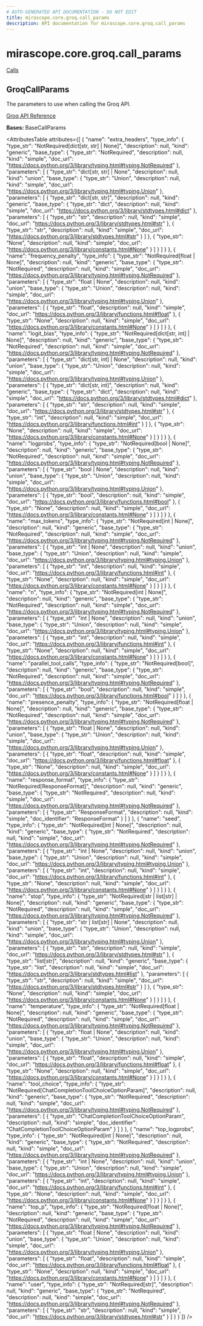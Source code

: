 ```yaml
---
# AUTO-GENERATED API DOCUMENTATION - DO NOT EDIT
title: mirascope.core.groq.call_params
description: API documentation for mirascope.core.groq.call_params
---
```


# mirascope.core.groq.call_params

<Info title="Usage">

[Calls](/docs/mirascope/learn/calls#provider-specific-parameters)

</Info>

## <ApiType type="Class" path="core/groq/call_params" symbolName="GroqCallParams" /> GroqCallParams

The parameters to use when calling the Groq API.

[Groq API Reference](https://console.groq.com/docs/api-reference#chat-create)

**Bases:** BaseCallParams

<AttributesTable
  attributes={[
  {
    "name": "extra_headers",
    "type_info": {
      "type_str": "NotRequired[dict[str, str] | None]",
      "description": null,
      "kind": "generic",
      "base_type": {
        "type_str": "NotRequired",
        "description": null,
        "kind": "simple",
        "doc_url": "https://docs.python.org/3/library/typing.html#typing.NotRequired"
      },
      "parameters": [
        {
          "type_str": "dict[str, str] | None",
          "description": null,
          "kind": "union",
          "base_type": {
            "type_str": "Union",
            "description": null,
            "kind": "simple",
            "doc_url": "https://docs.python.org/3/library/typing.html#typing.Union"
          },
          "parameters": [
            {
              "type_str": "dict[str, str]",
              "description": null,
              "kind": "generic",
              "base_type": {
                "type_str": "dict",
                "description": null,
                "kind": "simple",
                "doc_url": "https://docs.python.org/3/library/stdtypes.html#dict"
              },
              "parameters": [
                {
                  "type_str": "str",
                  "description": null,
                  "kind": "simple",
                  "doc_url": "https://docs.python.org/3/library/stdtypes.html#str"
                },
                {
                  "type_str": "str",
                  "description": null,
                  "kind": "simple",
                  "doc_url": "https://docs.python.org/3/library/stdtypes.html#str"
                }
              ]
            },
            {
              "type_str": "None",
              "description": null,
              "kind": "simple",
              "doc_url": "https://docs.python.org/3/library/constants.html#None"
            }
          ]
        }
      ]
    }
  },
  {
    "name": "frequency_penalty",
    "type_info": {
      "type_str": "NotRequired[float | None]",
      "description": null,
      "kind": "generic",
      "base_type": {
        "type_str": "NotRequired",
        "description": null,
        "kind": "simple",
        "doc_url": "https://docs.python.org/3/library/typing.html#typing.NotRequired"
      },
      "parameters": [
        {
          "type_str": "float | None",
          "description": null,
          "kind": "union",
          "base_type": {
            "type_str": "Union",
            "description": null,
            "kind": "simple",
            "doc_url": "https://docs.python.org/3/library/typing.html#typing.Union"
          },
          "parameters": [
            {
              "type_str": "float",
              "description": null,
              "kind": "simple",
              "doc_url": "https://docs.python.org/3/library/functions.html#float"
            },
            {
              "type_str": "None",
              "description": null,
              "kind": "simple",
              "doc_url": "https://docs.python.org/3/library/constants.html#None"
            }
          ]
        }
      ]
    }
  },
  {
    "name": "logit_bias",
    "type_info": {
      "type_str": "NotRequired[dict[str, int] | None]",
      "description": null,
      "kind": "generic",
      "base_type": {
        "type_str": "NotRequired",
        "description": null,
        "kind": "simple",
        "doc_url": "https://docs.python.org/3/library/typing.html#typing.NotRequired"
      },
      "parameters": [
        {
          "type_str": "dict[str, int] | None",
          "description": null,
          "kind": "union",
          "base_type": {
            "type_str": "Union",
            "description": null,
            "kind": "simple",
            "doc_url": "https://docs.python.org/3/library/typing.html#typing.Union"
          },
          "parameters": [
            {
              "type_str": "dict[str, int]",
              "description": null,
              "kind": "generic",
              "base_type": {
                "type_str": "dict",
                "description": null,
                "kind": "simple",
                "doc_url": "https://docs.python.org/3/library/stdtypes.html#dict"
              },
              "parameters": [
                {
                  "type_str": "str",
                  "description": null,
                  "kind": "simple",
                  "doc_url": "https://docs.python.org/3/library/stdtypes.html#str"
                },
                {
                  "type_str": "int",
                  "description": null,
                  "kind": "simple",
                  "doc_url": "https://docs.python.org/3/library/functions.html#int"
                }
              ]
            },
            {
              "type_str": "None",
              "description": null,
              "kind": "simple",
              "doc_url": "https://docs.python.org/3/library/constants.html#None"
            }
          ]
        }
      ]
    }
  },
  {
    "name": "logprobs",
    "type_info": {
      "type_str": "NotRequired[bool | None]",
      "description": null,
      "kind": "generic",
      "base_type": {
        "type_str": "NotRequired",
        "description": null,
        "kind": "simple",
        "doc_url": "https://docs.python.org/3/library/typing.html#typing.NotRequired"
      },
      "parameters": [
        {
          "type_str": "bool | None",
          "description": null,
          "kind": "union",
          "base_type": {
            "type_str": "Union",
            "description": null,
            "kind": "simple",
            "doc_url": "https://docs.python.org/3/library/typing.html#typing.Union"
          },
          "parameters": [
            {
              "type_str": "bool",
              "description": null,
              "kind": "simple",
              "doc_url": "https://docs.python.org/3/library/functions.html#bool"
            },
            {
              "type_str": "None",
              "description": null,
              "kind": "simple",
              "doc_url": "https://docs.python.org/3/library/constants.html#None"
            }
          ]
        }
      ]
    }
  },
  {
    "name": "max_tokens",
    "type_info": {
      "type_str": "NotRequired[int | None]",
      "description": null,
      "kind": "generic",
      "base_type": {
        "type_str": "NotRequired",
        "description": null,
        "kind": "simple",
        "doc_url": "https://docs.python.org/3/library/typing.html#typing.NotRequired"
      },
      "parameters": [
        {
          "type_str": "int | None",
          "description": null,
          "kind": "union",
          "base_type": {
            "type_str": "Union",
            "description": null,
            "kind": "simple",
            "doc_url": "https://docs.python.org/3/library/typing.html#typing.Union"
          },
          "parameters": [
            {
              "type_str": "int",
              "description": null,
              "kind": "simple",
              "doc_url": "https://docs.python.org/3/library/functions.html#int"
            },
            {
              "type_str": "None",
              "description": null,
              "kind": "simple",
              "doc_url": "https://docs.python.org/3/library/constants.html#None"
            }
          ]
        }
      ]
    }
  },
  {
    "name": "n",
    "type_info": {
      "type_str": "NotRequired[int | None]",
      "description": null,
      "kind": "generic",
      "base_type": {
        "type_str": "NotRequired",
        "description": null,
        "kind": "simple",
        "doc_url": "https://docs.python.org/3/library/typing.html#typing.NotRequired"
      },
      "parameters": [
        {
          "type_str": "int | None",
          "description": null,
          "kind": "union",
          "base_type": {
            "type_str": "Union",
            "description": null,
            "kind": "simple",
            "doc_url": "https://docs.python.org/3/library/typing.html#typing.Union"
          },
          "parameters": [
            {
              "type_str": "int",
              "description": null,
              "kind": "simple",
              "doc_url": "https://docs.python.org/3/library/functions.html#int"
            },
            {
              "type_str": "None",
              "description": null,
              "kind": "simple",
              "doc_url": "https://docs.python.org/3/library/constants.html#None"
            }
          ]
        }
      ]
    }
  },
  {
    "name": "parallel_tool_calls",
    "type_info": {
      "type_str": "NotRequired[bool]",
      "description": null,
      "kind": "generic",
      "base_type": {
        "type_str": "NotRequired",
        "description": null,
        "kind": "simple",
        "doc_url": "https://docs.python.org/3/library/typing.html#typing.NotRequired"
      },
      "parameters": [
        {
          "type_str": "bool",
          "description": null,
          "kind": "simple",
          "doc_url": "https://docs.python.org/3/library/functions.html#bool"
        }
      ]
    }
  },
  {
    "name": "presence_penalty",
    "type_info": {
      "type_str": "NotRequired[float | None]",
      "description": null,
      "kind": "generic",
      "base_type": {
        "type_str": "NotRequired",
        "description": null,
        "kind": "simple",
        "doc_url": "https://docs.python.org/3/library/typing.html#typing.NotRequired"
      },
      "parameters": [
        {
          "type_str": "float | None",
          "description": null,
          "kind": "union",
          "base_type": {
            "type_str": "Union",
            "description": null,
            "kind": "simple",
            "doc_url": "https://docs.python.org/3/library/typing.html#typing.Union"
          },
          "parameters": [
            {
              "type_str": "float",
              "description": null,
              "kind": "simple",
              "doc_url": "https://docs.python.org/3/library/functions.html#float"
            },
            {
              "type_str": "None",
              "description": null,
              "kind": "simple",
              "doc_url": "https://docs.python.org/3/library/constants.html#None"
            }
          ]
        }
      ]
    }
  },
  {
    "name": "response_format",
    "type_info": {
      "type_str": "NotRequired[ResponseFormat]",
      "description": null,
      "kind": "generic",
      "base_type": {
        "type_str": "NotRequired",
        "description": null,
        "kind": "simple",
        "doc_url": "https://docs.python.org/3/library/typing.html#typing.NotRequired"
      },
      "parameters": [
        {
          "type_str": "ResponseFormat",
          "description": null,
          "kind": "simple",
          "doc_identifier": "ResponseFormat"
        }
      ]
    }
  },
  {
    "name": "seed",
    "type_info": {
      "type_str": "NotRequired[int | None]",
      "description": null,
      "kind": "generic",
      "base_type": {
        "type_str": "NotRequired",
        "description": null,
        "kind": "simple",
        "doc_url": "https://docs.python.org/3/library/typing.html#typing.NotRequired"
      },
      "parameters": [
        {
          "type_str": "int | None",
          "description": null,
          "kind": "union",
          "base_type": {
            "type_str": "Union",
            "description": null,
            "kind": "simple",
            "doc_url": "https://docs.python.org/3/library/typing.html#typing.Union"
          },
          "parameters": [
            {
              "type_str": "int",
              "description": null,
              "kind": "simple",
              "doc_url": "https://docs.python.org/3/library/functions.html#int"
            },
            {
              "type_str": "None",
              "description": null,
              "kind": "simple",
              "doc_url": "https://docs.python.org/3/library/constants.html#None"
            }
          ]
        }
      ]
    }
  },
  {
    "name": "stop",
    "type_info": {
      "type_str": "NotRequired[str | list[str] | None]",
      "description": null,
      "kind": "generic",
      "base_type": {
        "type_str": "NotRequired",
        "description": null,
        "kind": "simple",
        "doc_url": "https://docs.python.org/3/library/typing.html#typing.NotRequired"
      },
      "parameters": [
        {
          "type_str": "str | list[str] | None",
          "description": null,
          "kind": "union",
          "base_type": {
            "type_str": "Union",
            "description": null,
            "kind": "simple",
            "doc_url": "https://docs.python.org/3/library/typing.html#typing.Union"
          },
          "parameters": [
            {
              "type_str": "str",
              "description": null,
              "kind": "simple",
              "doc_url": "https://docs.python.org/3/library/stdtypes.html#str"
            },
            {
              "type_str": "list[str]",
              "description": null,
              "kind": "generic",
              "base_type": {
                "type_str": "list",
                "description": null,
                "kind": "simple",
                "doc_url": "https://docs.python.org/3/library/stdtypes.html#list"
              },
              "parameters": [
                {
                  "type_str": "str",
                  "description": null,
                  "kind": "simple",
                  "doc_url": "https://docs.python.org/3/library/stdtypes.html#str"
                }
              ]
            },
            {
              "type_str": "None",
              "description": null,
              "kind": "simple",
              "doc_url": "https://docs.python.org/3/library/constants.html#None"
            }
          ]
        }
      ]
    }
  },
  {
    "name": "temperature",
    "type_info": {
      "type_str": "NotRequired[float | None]",
      "description": null,
      "kind": "generic",
      "base_type": {
        "type_str": "NotRequired",
        "description": null,
        "kind": "simple",
        "doc_url": "https://docs.python.org/3/library/typing.html#typing.NotRequired"
      },
      "parameters": [
        {
          "type_str": "float | None",
          "description": null,
          "kind": "union",
          "base_type": {
            "type_str": "Union",
            "description": null,
            "kind": "simple",
            "doc_url": "https://docs.python.org/3/library/typing.html#typing.Union"
          },
          "parameters": [
            {
              "type_str": "float",
              "description": null,
              "kind": "simple",
              "doc_url": "https://docs.python.org/3/library/functions.html#float"
            },
            {
              "type_str": "None",
              "description": null,
              "kind": "simple",
              "doc_url": "https://docs.python.org/3/library/constants.html#None"
            }
          ]
        }
      ]
    }
  },
  {
    "name": "tool_choice",
    "type_info": {
      "type_str": "NotRequired[ChatCompletionToolChoiceOptionParam]",
      "description": null,
      "kind": "generic",
      "base_type": {
        "type_str": "NotRequired",
        "description": null,
        "kind": "simple",
        "doc_url": "https://docs.python.org/3/library/typing.html#typing.NotRequired"
      },
      "parameters": [
        {
          "type_str": "ChatCompletionToolChoiceOptionParam",
          "description": null,
          "kind": "simple",
          "doc_identifier": "ChatCompletionToolChoiceOptionParam"
        }
      ]
    }
  },
  {
    "name": "top_logprobs",
    "type_info": {
      "type_str": "NotRequired[int | None]",
      "description": null,
      "kind": "generic",
      "base_type": {
        "type_str": "NotRequired",
        "description": null,
        "kind": "simple",
        "doc_url": "https://docs.python.org/3/library/typing.html#typing.NotRequired"
      },
      "parameters": [
        {
          "type_str": "int | None",
          "description": null,
          "kind": "union",
          "base_type": {
            "type_str": "Union",
            "description": null,
            "kind": "simple",
            "doc_url": "https://docs.python.org/3/library/typing.html#typing.Union"
          },
          "parameters": [
            {
              "type_str": "int",
              "description": null,
              "kind": "simple",
              "doc_url": "https://docs.python.org/3/library/functions.html#int"
            },
            {
              "type_str": "None",
              "description": null,
              "kind": "simple",
              "doc_url": "https://docs.python.org/3/library/constants.html#None"
            }
          ]
        }
      ]
    }
  },
  {
    "name": "top_p",
    "type_info": {
      "type_str": "NotRequired[float | None]",
      "description": null,
      "kind": "generic",
      "base_type": {
        "type_str": "NotRequired",
        "description": null,
        "kind": "simple",
        "doc_url": "https://docs.python.org/3/library/typing.html#typing.NotRequired"
      },
      "parameters": [
        {
          "type_str": "float | None",
          "description": null,
          "kind": "union",
          "base_type": {
            "type_str": "Union",
            "description": null,
            "kind": "simple",
            "doc_url": "https://docs.python.org/3/library/typing.html#typing.Union"
          },
          "parameters": [
            {
              "type_str": "float",
              "description": null,
              "kind": "simple",
              "doc_url": "https://docs.python.org/3/library/functions.html#float"
            },
            {
              "type_str": "None",
              "description": null,
              "kind": "simple",
              "doc_url": "https://docs.python.org/3/library/constants.html#None"
            }
          ]
        }
      ]
    }
  },
  {
    "name": "user",
    "type_info": {
      "type_str": "NotRequired[str]",
      "description": null,
      "kind": "generic",
      "base_type": {
        "type_str": "NotRequired",
        "description": null,
        "kind": "simple",
        "doc_url": "https://docs.python.org/3/library/typing.html#typing.NotRequired"
      },
      "parameters": [
        {
          "type_str": "str",
          "description": null,
          "kind": "simple",
          "doc_url": "https://docs.python.org/3/library/stdtypes.html#str"
        }
      ]
    }
  }
]}
/>


